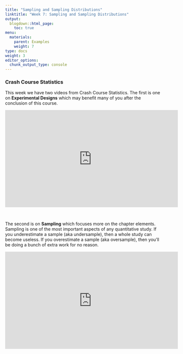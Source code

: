 ```yaml
---
title: "Sampling and Sampling Distributions"
linktitle: "Week 7: Sampling and Sampling Distributions"
output:
  blogdown::html_page:
    toc: true
menu:
  materials:
    parent: Examples
    weight: 7
type: docs
weight: 3
editor_options: 
  chunk_output_type: console
---
```


### Crash Course Statistics
This week we have two videos from Crash Course Statistics. The first is one on **Experimental Designs** which may benefit many of you after the conclusion of this course.

<p align="center">
<iframe width="560" height="315" src="https://www.youtube.com/embed/kkBDa-ICvyY" frameborder="0" allow="accelerometer; autoplay; encrypted-media; gyroscope; picture-in-picture" allowfullscreen></iframe>
</p>
<br>

The second is on **Sampling** which focuses more on the chapter elements. Sampling is one of the most important aspects of any quantitative study. If you underestimate a sample (aka undersample), then a whole study can become useless. If you overestimate a sample (aka oversample), then you'll be doing a bunch of extra work for no reason.

<p align="center">
<iframe width="560" height="315" src="https://www.youtube.com/embed/ZwqOoD17_LU" frameborder="0" allow="accelerometer; autoplay; encrypted-media; gyroscope; picture-in-picture" allowfullscreen></iframe>
</p>
<br>
